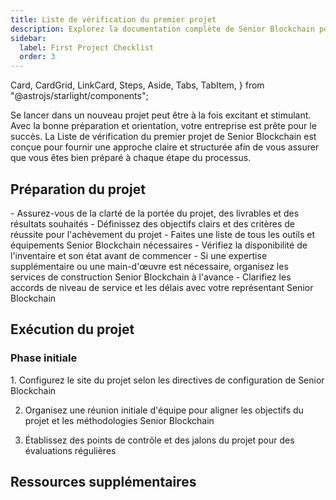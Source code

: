 ```yaml
---
title: Liste de vérification du premier projet
description: Explorez la documentation complète de Senior Blockchain pour un examen approfondi de nos outils haut de gamme et services de construction.
sidebar:
  label: First Project Checklist
  order: 3
---
```

  Card,
  CardGrid,
  LinkCard,
  Steps,
  Aside,
  Tabs,
  TabItem,
} from "@astrojs/starlight/components";

Se lancer dans un nouveau projet peut être à la fois excitant et stimulant. Avec la bonne préparation et orientation, votre entreprise est prête pour le succès. La Liste de vérification du premier projet de Senior Blockchain est conçue pour fournir une approche claire et structurée afin de vous assurer que vous êtes bien préparé à chaque étape du processus.

## Préparation du projet

<CardGrid>
  <Card title="Portée et objectifs">
    - Assurez-vous de la clarté de la portée du projet, des livrables et des résultats souhaités
    - Définissez des objectifs clairs et des critères de réussite pour l'achèvement du projet
  </Card>
  <Card title="Outils et équipement">
    - Faites une liste de tous les outils et équipements Senior Blockchain nécessaires
    - Vérifiez la disponibilité de l'inventaire et son état avant de commencer
  </Card>
  <Card title="Organisation des services">
    - Si une expertise supplémentaire ou une main-d'œuvre est nécessaire, organisez les services de construction Senior Blockchain à l'avance
    - Clarifiez les accords de niveau de service et les délais avec votre représentant Senior Blockchain
  </Card>
</CardGrid>

## Exécution du projet
### Phase initiale
<Steps>
1. Configurez le site du projet selon les directives de configuration de Senior Blockchain

2. Organisez une réunion initiale d'équipe pour aligner les objectifs du projet et les méthodologies Senior Blockchain

3. Établissez des points de contrôle et des jalons du projet pour des évaluations régulières
</Steps>


## Ressources supplémentaires
<CardGrid>
<LinkCard
  title="Guides détaillés"
  description="Accédez à une documentation approfondie et aux manuels d'utilisation des outils et services Senior Blockchain."
  href="fr/guides/getting-started"
/>
<LinkCard
  title="Contacts de support"
  description="Gardez à portée de main les coordonnées du support Senior Blockchain, disponible pour vous aider tout au long de votre projet."
  href="fr/guides/getting-started"
/>
<LinkCard
  title="Apprentissage avancé"
  description="Explorez d'autres ressources éducatives fournies par Senior Blockchain pour affiner vos compétences et vos connaissances."
  href="fr/guides/getting-started"
/>
</CardGrid>
